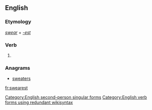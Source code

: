 ==English==

===Etymology===
''[[swear]]'' + ''[[-est]]''

===Verb===
{{en-verb form}}

# {{context|archaic|lang=en}} {{form of|Second-person singular simple present form|swear|lang=en}}

===Anagrams===
* [[sweaters#English|sweaters]]

[[Category:English second-person singular forms]]
[[Category:English verb forms using redundant wikisyntax]]

[[fr:swearest]]